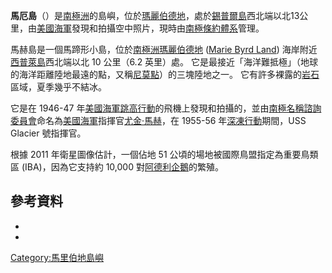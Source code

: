 {{Coord|72|58|S|126|22|W|source:GNIS|display=title}}

'''馬厄島'''（{{lang-en|Maher Island}}）是[[南極洲|南極洲]]的島嶼，位於[[瑪麗伯德地|瑪麗伯德地]]，處於[[錫普爾島|錫普爾島]]西北端以北13公里，由[[美國海軍|美國海軍]]發現和拍攝空中照片，現時由[[南極條約體系|南極條約體系]]管理。

馬赫島是一個馬蹄形小島，位於[[南極洲|南極洲]][[瑪麗伯德地|瑪麗伯德地]] ([[Marie_Byrd_Land|Marie Byrd Land]]) 海岸附近[[西普萊島|西普萊島]]西北端以北 10 公里（6.2 英里）處。 它是最接近「海洋難抵極」（地球的海洋距離陸地最遠的點，又稱[[尼莫點|尼莫點]]）的三塊陸地之一。 它有許多裸露的[[岩石|岩石]]區域，夏季幾乎不結冰。

它是在 1946-47 年[[美國|美國]][[海軍|海軍]][[跳高行動|跳高行動]]的飛機上發現和拍攝的，並由[[南極名稱諮詢委員會|南極名稱諮詢委員會]]命名為[[美國海軍|美國海軍]]指揮官[[尤金·馬赫|尤金·馬赫]]，在 1955-56 年[[深凍行動|深凍行動]]期間，USS Glacier 號指揮官。

根據 2011 年衛星圖像估計，一個佔地 51 公頃的場地被國際鳥盟指定為重要鳥類區 (IBA)，因為它支持約 10,000 對[[阿德利企鵝|阿德利企鵝]]的繁殖。

==參考資料==
*{{cite gnis | type = antarid | id = 9286| name = Maher Island | accessdate = 2013-07-26}}
*{{usgs-gazetteer|id=9286}}

{{DEFAULTSORT:Maher Island}}
[[Category:馬里伯地島嶼|Category:馬里伯地島嶼]]


{{MarieByrdLand-geo-stub}}